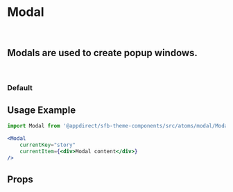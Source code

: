 
<Meta of={ModalStories} />

# Modal

<br />

## Modals are used to create popup windows.

<br />

### Default

<Canvas>
  <Story of={ModalStories.Default} />
</Canvas>

## Usage Example

```jsx
import Modal from '@appdirect/sfb-theme-components/src/atoms/modal/Modal';

<Modal
    currentKey="story"
    currentItem={<div>Modal content</div>}
/>
```

## Props

<ArgsTable of={Modal} />
